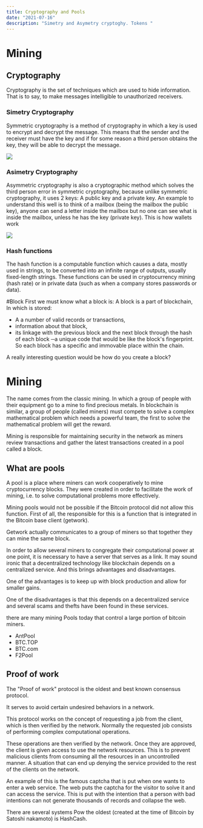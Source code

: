 ```yaml
---
title: Cryptography and Pools 
date: "2021-07-16"
description: "Simetry and Asymetry cryptoghy. Tokens "
---
```

# Mining
## Cryptography
Cryptography is the set of techniques which are used to hide information. That is to say, to make messages intelligible to unauthorized receivers.
### Simetry Cryptography 
Symmetric cryptography is a method of cryptography in which a key is used to encrypt and decrypt the message.
This means that the sender and the receiver must have the key and if for some reason a third person obtains the key, they will be able to decrypt the message.

<img src="https://imgur.com/BHECIa8.png"></img>

### Asimetry Cryptography
Asymmetric cryptography is also a cryptographic method which solves the third person error in symmetric cryptography, because unlike symmetric cryptography, it uses 2 keys:
A public key and a private key.
An example to understand this well is to think of a mailbox (being the mailbox the public key), anyone can send a letter inside the mailbox but no one can see what is inside the mailbox, unless he has the key (private key).
This is how wallets work

<img src="https://i.imgur.com/reljbWG.png"></img>

### Hash functions
The hash function is a computable function which causes a data, mostly used in strings, to be converted into an infinite range of outputs, usually fixed-length strings.
These functions can be used in cryptocurrency mining (hash rate) or in private data (such as when a company stores passwords or data).

#Block
First we must know what a block is:
A block is a part of blockchain, In which is stored:
- A a number of valid records or transactions,
- information about that block,
- its linkage with the previous block and the next block through the hash of each block ─a unique code that would be like the block's fingerprint.
So each block has a specific and immovable place within the chain.

A really interesting question would be how do you create a block?
# Mining
The name comes from the classic mining. In which a group of people with their equipment go to a mine to find precious metals. In blockchain is similar, a group of people (called miners) must compete to solve a complex mathematical problem which needs a powerful team, the first to solve the mathematical problem will get the reward.

Mining is responsible for maintaining security in the network as miners review transactions and gather the latest transactions created in a pool called a block.

## What are pools
A pool is a place where miners can work cooperatively to mine cryptocurrency blocks. They were created in order to facilitate the work of mining, i.e. to solve computational problems more effectively.

Mining pools would not be possible if the Bitcoin protocol did not allow this function. First of all, the responsible for this is a function that is integrated in the Bitcoin base client (getwork).

Getwork actually communicates to a group of miners so that together they can mine the same block.

In order to allow several miners to congregate their computational power at one point, it is necessary to have a server that serves as a link. It may sound ironic that a decentralized technology like blockchain depends on a centralized service. And this brings advantages and disadvantages.

One of the advantages is to keep up with block production and allow for smaller gains.

One of the disadvantages is that this depends on a decentralized service and several scams and thefts have been found in these services.

there are many mining Pools today that control a large portion of bitcoin miners.
- AntPool 
- BTC.TOP
- BTC.com
- F2Pool

## Proof of work 
The "Proof of work" protocol is the oldest and best known consensus protocol. 

It serves to avoid certain undesired behaviors in a network.

This protocol works on the concept of requesting a job from the client, which is then verified by the network. Normally the requested job consists of performing complex computational operations.

These operations are then verified by the network. Once they are approved, the client is given access to use the network resources. This is to prevent malicious clients from consuming all the resources in an uncontrolled manner. A situation that can end up denying the service provided to the rest of the clients on the network.

An example of this is the famous captcha that is put when one wants to enter a web service. The web puts the captcha for the visitor to solve it and can access the service. This is put with the intention that a person with bad intentions can not generate thousands of records and collapse the web.

There are several systems Pow the oldest (created at the time of Bitcoin by Satoshi nakamoto) is HashCash.

